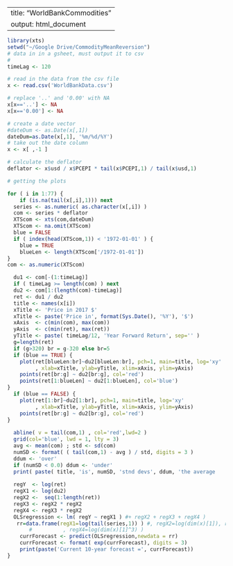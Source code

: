 
---
title: "WorldBankCommodities"
output: html_document
---

```r
library(xts)
setwd("~/Google Drive/CommodityMeanReversion")
# data in in a gsheet, must output it to csv
#
timeLag <- 120

# read in the data from the csv file
x <- read.csv('WorldBankData.csv')

# replace '..' and '0.00' with NA
x[x=='..'] <- NA
x[x=='0.00'] <- NA

# create a date vector
#dateDum <- as.Date(x[,1])
dateDum=as.Date(x[,1], '%m/%d/%Y')
# take out the date column
x <- x[ ,-1 ]

# calculate the deflator
deflator <- x$usd / x$PCEPI * tail(x$PCEPI,1) / tail(x$usd,1)
```

```r
# getting the plots

for ( i in 1:77) {
    if (is.na(tail(x[,i],1))) next
  series <- as.numeric( as.character(x[,i]) ) 
  com <- series * deflator
  XTScom <- xts(com,dateDum)
  XTScom <- na.omit(XTScom)
  blue = FALSE
  if ( index(head(XTScom,1)) < '1972-01-01' ) {
    blue = TRUE
    blueLen <- length(XTScom['/1972-01-01'])
}
com <- as.numeric(XTScom)

  du1 <- com[-(1:timeLag)]
  if ( timeLag >= length(com) ) next
  du2 <- com[1:(length(com)-timeLag)]
  ret <- du1 / du2
  title <- names(x[i])
  xTitle <- 'Price in 2017 $'
  xTitle <- paste('Price in', format(Sys.Date(), '%Y'), '$')
  xAxis  <- c(min(com), max(com))
  yAxis  <- c(min(ret), max(ret))
  yTitle <- paste( timeLag/12, 'Year Forward Return', sep='' )
  g=length(ret)
  if (g>320) br = g-320 else br=5
  if (blue == TRUE) {
    plot(ret[blueLen:br]~du2[blueLen:br], pch=1, main=title, log='xy'
         , xlab=xTitle, ylab=yTitle, xlim=xAxis, ylim=yAxis)
    points(ret[br:g] ~ du2[br:g], col='red')
    points(ret[1:blueLen] ~ du2[1:blueLen], col='blue')
}    
  if (blue == FALSE) {
    plot(ret[1:br]~du2[1:br], pch=1, main=title, log='xy'
         , xlab=xTitle, ylab=yTitle, xlim=xAxis, ylim=yAxis)
    points(ret[br:g] ~ du2[br:g], col='red')
}    
    
  abline( v = tail(com,1) , col='red',lwd=2 )
  grid(col='blue', lwd = 1, lty = 3)
  avg <- mean(com) ; std <- sd(com)
  numSD <- format( ( tail(com,1) - avg ) / std, digits = 3 )
  ddum <- 'over'
  if (numSD < 0.0) ddum <- 'under'
  print( paste( title, 'is', numSD, 'stnd devs', ddum, 'the average   '))
  
  regY  <- log(ret)
  regX1 <- log(du2)
  regX2 <-  seq(1:length(ret))
  regX3 <- regX2 * regX2
  regX4 <- regX3 * regX2
  OLSregression <- lm( regY ~ regX1 ) #+ regX2 + regX3 + regX4 )
   rr=data.frame(regX1=log(tail(series,1)) ) #, regX2=log(dim(x)[1]), regX3=log(dim(x)[1]^2)
       #          , regX4=log(dim(x)[1]^3) )
    currForecast <- predict(OLSregression,newdata = rr)
    currForecast <- format( exp(currForecast), digits = 3)
    print(paste('Current 10-year forecast =', currForecast))
}

```